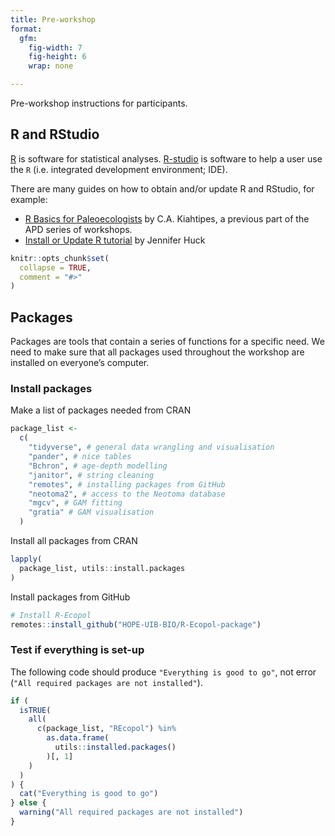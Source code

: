 ```yaml
---
title: Pre-workshop
format: 
  gfm:
    fig-width: 7
    fig-height: 6
    wrap: none

---
```


Pre-workshop instructions for participants.  

## R and RStudio

[R](https://en.wikipedia.org/wiki/R_(programming_language)) is software for statistical analyses.
[R-studio](https://posit.co/products/open-source/rstudio/) is software to help a user use the `R` (i.e. integrated development environment; IDE). 

There are many guides on how to obtain and/or update R and RStudio, for example:

- [R Basics for Paleoecologists](https://ckiahtipes.github.io/) by C.A. Kiahtipes, a previous part of the APD series of workshops. 
- [Install or Update R tutorial](https://jennhuck.github.io/workshops/install_update_R.html) by Jennifer Huck
 

```r
knitr::opts_chunk$set(
  collapse = TRUE,
  comment = "#>"
)
```

## Packages 

Packages are tools that contain a series of functions for a specific need.
We need to make sure that all packages used throughout the workshop are installed on everyone's computer.

### Install packages

Make a list of packages needed from CRAN

```r
package_list <-
  c(
    "tidyverse", # general data wrangling and visualisation
    "pander", # nice tables
    "Bchron", # age-depth modelling
    "janitor", # string cleaning
    "remotes", # installing packages from GitHub
    "neotoma2", # access to the Neotoma database
    "mgcv", # GAM fitting
    "gratia" # GAM visualisation
  )
```

Install all packages from CRAN

```r
lapply(
  package_list, utils::install.packages
)
```

Install packages from GitHub

```r
# Install R-Ecopol
remotes::install_github("HOPE-UIB-BIO/R-Ecopol-package")
```

### Test if everything is set-up

The following code should produce `"Everything is good to go"`, not error (`"All required packages are not installed"`). 

```r
if (
  isTRUE(
    all(
      c(package_list, "REcopol") %in%
        as.data.frame(
          utils::installed.packages()
        )[, 1]
    )
  )
) {
  cat("Everything is good to go")
} else {
  warning("All required packages are not installed")
}
```